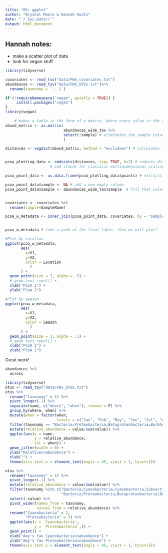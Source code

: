 ```yaml
---
title: "05: ggplot"
author: "Bryshal Moore & Hannah Houts"
date: "`r Sys.Date()`"
output: html_document
---
```

## Hannah notes:
- make a scatter plot of data
- look for vegan stuff


```r
library(tidyverse)

covariates <- read_tsv("data/FWS_covariates.txt")
abundances <- read_tsv("data/FWS_OTUs.txt")%>% 
  rename(taxonomy = `...1`)
```



```r
if (!requireNamespace("vegan", quietly = TRUE)) {
     install.packages("vegan")
}
library(vegan)

    # makes a table in the form of a matrix, where every value in the table is numeric 
abund_matrix <- as.matrix(
                          abundances_wide_tax %>% 
                          select(!sample) # eliminates the sample column, which is not numeric.  
                          )

distances <- vegdist(abund_matrix, method = "euclidean") # calculates the distances between samples in 387 dimensions


pcoa_plotting_data <- cmdscale(distances, eig= TRUE, k=2) # reduces dimensions 
                    # cmd stands for classical multidimensional scaling

pcoa_point_data <- as.data.frame(pcoa_plotting_data$points) # extracts plottable x,y coordinates from PCoA plot

pcoa_point_data$sample <- NA # add a new empty column
pcoa_point_data$sample <- abundances_wide_tax$sample  # fill that column with contents of sample column from the abundances_wide_tax table


covariates <- covariates %>% 
  rename(sample=SampleName) 

pcoa_w_metadata <- inner_join(pcoa_point_data, covariates, by = "sample") # merges the covariates table with the pcoa table


pcoa_w_metadata # take a peek at the final table, then we will plot!
```

```r
#Plot by Location
ggplot(pcoa_w_metadata,
       aes(
         x=V1, 
         y=V2, 
         color = Location
           )
       ) + 
  geom_point(size = 3, alpha = .5) +
  # geom_text_repel() +
  xlab("PCoA 1") +
  ylab("PCoA 2") 

```

```r
#Plot by season
ggplot(pcoa_w_metadata,
       aes(
         x=V1, 
         y=V2, 
         color = Season
           )
       ) + 
  geom_point(size = 3, alpha = .5) +
  # geom_text_repel() +
  xlab("PCoA 1") +
  ylab("PCoA 2") 

```

Great work!







```r
abundances %>% 
  across

```

```r
library(tidyverse)
otus <- read_tsv("data/FWS_OTUs.txt")
otus %>%
  rename("taxonomy" = 1) %>%
  pivot_longer(-1) %>%
  separate(name, c("where", "when"), remove = F) %>%
  group_by(where, when) %>%
  mutate(when = factor(when, 
                       levels = c("Jan", "Feb", "May", "Jun", "Jul", "Aug"))) %>%
  filter(taxonomy == "Bacteria;Proteobacteria;Betaproteobacteria;Burkholderiales;Burkholderiaceae;Ralstonia") %>% 
  mutate(relative_abundance = value/sum(value)) %>%
  ggplot(aes(x = name, 
             y = relative_abundance, 
             col = when)) + 
  geom_jitter(width = 0) +
  ylab("Relative\nabundance") + 
  xlab("") +
  theme(axis.text.x = element_text(angle = 45, vjust = 1, hjust=1))
```


```r
otus %>%
  rename("taxonomy" = 1) %>%
  pivot_longer(-1) %>%
  mutate(relative_abundance = value/sum(value)) %>%
  filter(taxonomy %in% c("Bacteria;Cyanobacteria;Cyanobacteria;SubsectionIV;Unassigned;Anabaena", 
                         "Bacteria;Proteobacteria;Betaproteobacteria;Burkholderiales;Burkholderiaceae;Ralstonia")) %>% 
  select(-value) %>%
  pivot_wider(names_from = taxonomy, 
              values_from = relative_abundance) %>%
  rename("Cyanobacteria" = 2, 
         "Proteobacteria" = 3) %>%
  ggplot(aes(x = `Cyanobacteria`, 
             y = `Proteobacteria`,)) + 
  geom_point() +
  xlab("Amy's fav Cyanobacteria\nabundance") + 
  ylab("Amy's fav Proteobacteria\nabundance") + 
  theme(axis.text.x = element_text(angle = 45, vjust = 1, hjust=1))

```

